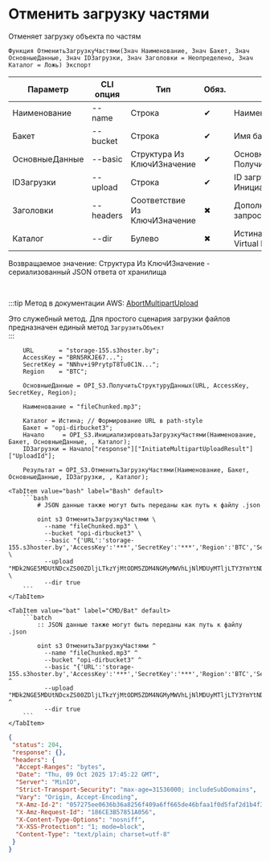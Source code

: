 ﻿---
sidebar_position: 6
description: Отменить загрузку частями и другие функции для работы с S3 в Открытом пакете интеграций - бесплатной open-source библиотеке интеграций для 1С:Предприятие 8, OneScript и CLI
keywords: [1C, 1С, 1С:Предприятие, 1С:Предприятие 8.3, API, Интеграция, Сервисы, Обмен, OneScript, CLI, S3]
---


# Отменить загрузку частями
 Отменяет загрузку объекта по частям



`Функция ОтменитьЗагрузкуЧастями(Знач Наименование, Знач Бакет, Знач ОсновныеДанные, Знач IDЗагрузки, Знач Заголовки = Неопределено, Знач Каталог = Ложь) Экспорт`

  | Параметр | CLI опция | Тип | Обяз. | Назначение |
  |-|-|-|-|-|
  | Наименование | --name | Строка | &#x2714; | Наименование объекта в бакете |
  | Бакет | --bucket | Строка | &#x2714; | Имя бакета для загрузки объекта |
  | ОсновныеДанные | --basic | Структура Из КлючИЗначение | &#x2714; | Основные данные запроса. См. ПолучитьСтруктуруДанных |
  | IDЗагрузки | --upload | Строка | &#x2714; | ID загрузки по частям. См. ИнициализироватьЗагрузкуЧастями |
  | Заголовки | --headers | Соответствие Из КлючИЗначение | &#x2716; | Дополнительные заголовки запроса, если необходимо |
  | Каталог | --dir | Булево | &#x2716; | Истина > Path style URL, Ложь > Virtual hosted style URL |

  
  Возвращаемое значение:   Структура Из КлючИЗначение - сериализованный JSON ответа от хранилища

<br/>

:::tip
Метод в документации AWS: [AbortMultipartUpload](https://docs.aws.amazon.com/AmazonS3/latest/API/API_AbortMultipartUpload.html)

Это служебный метод. Для простого сценария загрузки файлов предназначен единый метод `ЗагрузитьОбъект`<br/>
:::
<br/>


```bsl title="Пример использования для 1С:Предприятие/OneScript"
    URL       = "storage-155.s3hoster.by";
    AccessKey = "BRN5RKJE67...";
    SecretKey = "NNhv+i9PrytpT8Tu0C1N...";
    Region    = "BTC";

    ОсновныеДанные = OPI_S3.ПолучитьСтруктуруДанных(URL, AccessKey, SecretKey, Region);

    Наименование = "fileChunked.mp3";

    Каталог = Истина; // Формирование URL в path-style
    Бакет = "opi-dirbucket3";
    Начало     = OPI_S3.ИнициализироватьЗагрузкуЧастями(Наименование, Бакет, ОсновныеДанные, , Каталог);
    IDЗагрузки = Начало["response"]["InitiateMultipartUploadResult"]["UploadId"];

    Результат = OPI_S3.ОтменитьЗагрузкуЧастями(Наименование, Бакет, ОсновныеДанные, IDЗагрузки, , Каталог);
```
    

 <Tabs>
  
    <TabItem value="bash" label="Bash" default>
        ```bash
            # JSON данные также могут быть переданы как путь к файлу .json
            
            oint s3 ОтменитьЗагрузкуЧастями \
              --name "fileChunked.mp3" \
              --bucket "opi-dirbucket3" \
              --basic "{'URL':'storage-155.s3hoster.by','AccessKey':'***','SecretKey':'***','Region':'BTC','Service':'s3'}" \
              --upload "MDk2NGE5MDUtNDcxZS00ZDljLTkzYjMtODM5ZDM4NGMyMWVhLjNlMDUyMTljLTY3YmYtNDQ0Zi1iNTllLTU3OTZmZDZiOTVkMw" \
              --dir true
        ```
    </TabItem>
  
    <TabItem value="bat" label="CMD/Bat" default>
        ```batch
            :: JSON данные также могут быть переданы как путь к файлу .json
            
            oint s3 ОтменитьЗагрузкуЧастями ^
              --name "fileChunked.mp3" ^
              --bucket "opi-dirbucket3" ^
              --basic "{'URL':'storage-155.s3hoster.by','AccessKey':'***','SecretKey':'***','Region':'BTC','Service':'s3'}" ^
              --upload "MDk2NGE5MDUtNDcxZS00ZDljLTkzYjMtODM5ZDM4NGMyMWVhLjNlMDUyMTljLTY3YmYtNDQ0Zi1iNTllLTU3OTZmZDZiOTVkMw" ^
              --dir true
        ```
    </TabItem>
</Tabs>


```json title="Результат"
{
 "status": 204,
 "response": {},
 "headers": {
  "Accept-Ranges": "bytes",
  "Date": "Thu, 09 Oct 2025 17:45:22 GMT",
  "Server": "MinIO",
  "Strict-Transport-Security": "max-age=31536000; includeSubDomains",
  "Vary": "Origin, Accept-Encoding",
  "X-Amz-Id-2": "057275ee0636b36a8256f409a6ff665de46bfaa1f0d5faf2d1b4f312e55c34fa",
  "X-Amz-Request-Id": "186CE3B57851A056",
  "X-Content-Type-Options": "nosniff",
  "X-XSS-Protection": "1; mode=block",
  "Content-Type": "text/plain; charset=utf-8"
 }
}
```
